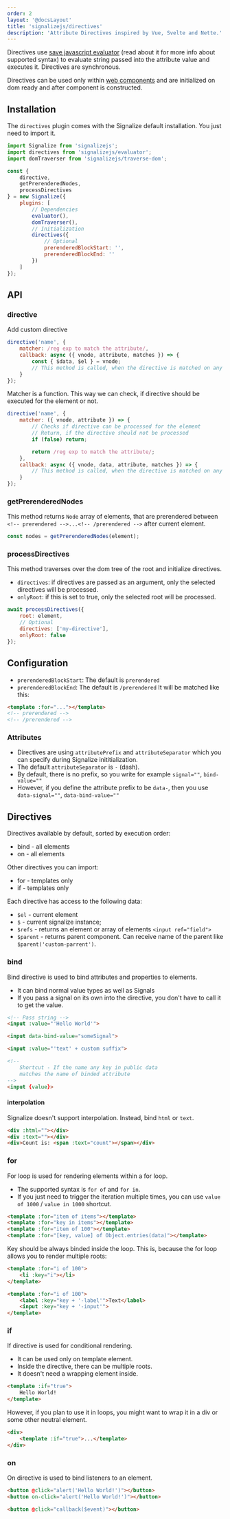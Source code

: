 ```yaml
---
order: 2
layout: '@docsLayout'
title: 'signalizejs/directives'
description: 'Attribute Directives inspired by Vue, Svelte and Nette.'
---
```


Directives use [save javascript evaluator](/plugins/signalizejs-evaluator) (read about it for more info about supported syntax) to evaluate string passed into the attribute value and executes it.
Directives are synchronous.

Directives can be used only within [web components](/plugins/signalizejs-components) and are initialized on dom ready and after component is constructed.

## Installation
The `directives` plugin comes with the Signalize default installation. You just need to import it.

```js
import Signalize from 'signalizejs';
import directives from 'signalizejs/evaluator';
import domTraverser from 'signalizejs/traverse-dom';

const {
	directive,
	getPrerenderedNodes,
	processDirectives
} = new Signalize({
	plugins: [
		// Dependencies
		evaluator(),
		domTraverser(),
		// Initialization
		directives({
			// Optional
			prerenderedBlockStart: '',
			prerenderedBlockEnd: ''
		})
	]
});
```

## API
### directive
Add custom directive
```js
directive('name', {
	matcher: /reg exp to match the attribute/,
	callback: async ({ vnode, attribute, matches }) => {
		const { $data, $el } = vnode;
		// This method is called, when the directive is matched on any element
	}
});
```
Matcher is a function. This way we can check, if directive should be executed for the element or not.
```js
directive('name', {
	matcher: ({ vnode, attribute }) => {
		// Checks if directive can be processed for the element
		// Return, if the directive should not be processed
		if (false) return;

		return /reg exp to match the attribute/;
	},
	callback: async ({ vnode, data, attribute, matches }) => {
		// This method is called, when the directive is matched on any element
	}
});
```

### getPrerenderedNodes
This method returns `Node` array of elements, that are prerendered between `<!-- prerendered -->...<!-- /prerendered -->` after current element.
```js
const nodes = getPrerenderedNodes(element);
```

### processDirectives
This method traverses over the dom tree of the root and initialize directives.
- `directives`: if directives are passed as an argument, only the selected directives will be processed.
- `onlyRoot`: if this is set to true, only the selected root will be processed.
```js
await processDirectives({
	root: element,
	// Optional
	directives: ['my-directive'],
	onlyRoot: false
});
```

## Configuration
- `prerenderedBlockStart`: The default is `prerendered`
- `prerenderedBlockEnd`: The default is `/prerendered`
It will be matched like this:
```html
<template :for="..."></template>
<!-- prerendered -->
<!-- /prerendered -->
```

### Attributes
- Directives are using `attributePrefix` and `attributeSeparator` which you can specify during Signalize inititialization.
- The default `attributeSeparator` is `-` (dash).
- By default, there is no prefix, so you write for example `signal=""`, `bind-value=""`
- However, if you define the attribute prefix to be `data-`, then you use `data-signal=""`, `data-bind-value=""`


## Directives
Directives available by default, sorted by execution order:
- bind - all elements
- on - all elements

Other directives you can import:
- for - templates only
- if - templates only

Each directive has access to the following data:
- `$el` - current element
- `$` - current signalize instance;
- `$refs` - returns an element or array of elements `<input ref="field">`
- `$parent` - returns parent component. Can receive name of the parent like `$parent('custom-parrent')`.

### bind
Bind directive is used to bind attributes and properties to elements.
- It can bind normal value types as well as Signals
- If you pass a signal on its own into the directive, you don't have to call it to get the value.

```html
<!-- Pass string -->
<input :value="'Hello World'">

<input data-bind-value="someSignal">

<input :value="'text' + custom suffix">

<!--
	Shortcut - If the name any key in public data
	matches the name of binded attribute
-->
<input {value}>
```

#### interpolation
Signalize doesn't support interpolation. Instead, bind `html` or `text`.
```html
<div :html=""></div>
<div :text=""></div>
<div>Count is: <span :text="count"></span></div>
```

### for
For loop is used for rendering elements within a for loop.
- The supported syntax is `for of` and `for in`.
- If you just need to trigger the iteration multiple times, you can use `value of 1000` / `value in 1000` shortcut.

```html
<template :for="item of items"></template>
<template :for="key in items"></template>
<template :for="item of 100"></template>
<template :for="[key, value] of Object.entries(data)"></template>
```

Key should be always binded inside the loop. This is, because the for loop allows you to render multiple roots:
```html
<template :for="i of 100">
	<li :key="i"></li>
</template>

<template :for="i of 100">
	<label :key="key + '-label'">Text</label>
	<input :key="key + '-input'">
</template>
```

### if
If directive is used for conditional rendering.
- It can be used only on template element.
- Inside the directive, there can be multiple roots.
- It doesn't need a wrapping element inside.

```html
<template :if="true">
	Hello World!
</template>
```

However, if you plan to use it in loops, you might want to wrap it in a div or some other neutral element.
```html
<div>
	<template :if="true">...</template>
</div>
```

### on
On directive is used to bind listeners to an element.
```html
<button @click="alert('Hello World!')"></button>
<button on-click="alert('Hello World!')"></button>

<button @click="callback($event)"></button>
```
